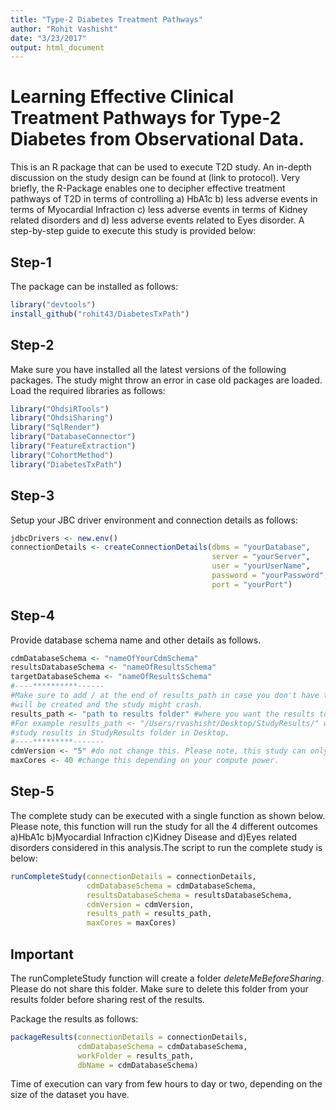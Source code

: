 ```yaml
---
title: "Type-2 Diabetes Treatment Pathways"
author: "Rohit Vashisht"
date: "3/23/2017"
output: html_document
---
```

# Learning Effective Clinical Treatment Pathways for Type-2 Diabetes from Observational Data.
This is an R package that can be used to execute T2D study. An in-depth discussion on the study design can be found at (link to protocol). Very briefly, the R-Package enables one to decipher effective treatment pathways of T2D in terms of controlling a) HbA1c b) less adverse events in terms of Myocardial Infraction c) less adverse events in terms of Kidney related disorders and d) less adverse events related to Eyes disorder. A step-by-step guide to execute this study is provided below: 

## Step-1
The package can be installed as follows:
```r
library("devtools")
install_github("rohit43/DiabetesTxPath")
```

## Step-2
Make sure you have installed all the latest versions of the following packages. The study might throw an error in case old packages are loaded. 
Load the required libraries as follows:

```r
library("OhdsiRTools")
library("OhdsiSharing")
library("SqlRender")
library("DatabaseConnector")
library("FeatureExtraction")
library("CohortMethod")
library("DiabetesTxPath")
```
## Step-3
Setup your JBC driver environment and connection details as follows:
```r
jdbcDrivers <- new.env()
connectionDetails <- createConnectionDetails(dbms = "yourDatabase", 
                                             server = "yourServer",
                                             user = "yourUserName", 
                                             password = "yourPassword",
                                             port = "yourPort")
```

## Step-4
Provide database schema name and other details as follows.

```r
cdmDatabaseSchema <- "nameOfYourCdmSchema"
resultsDatabaseSchema <- "nameOfResultsSchema"
targetDatabaseSchema <- "nameOfResultsSchema"
#----**********------
#Make sure to add / at the end of results_path in case you don't have that otherwise no folder 
#will be created and the study might crash.
results_path <- "path to results folder" #where you want the results to be saved.
#For example results_path <- "/Users/rvashisht/Desktop/StudyResults/" will save the
#study results in StudyResults folder in Desktop.
#----*********-------
cdmVersion <- "5" #do not change this. Please note, this study can only be executed on CDMV5 
maxCores <- 40 #change this depending on your compute power.
```

## Step-5
The complete study can be executed with a single function as shown below. Please note, this function will run the study for all the 4 different outcomes a)HbA1c b)Myocardial Infraction c)Kidney Disease and d)Eyes related disorders considered in this analysis.The script to run the complete study is below:

```r
runCompleteStudy(connectionDetails = connectionDetails,
                 cdmDatabaseSchema = cdmDatabaseSchema,
                 resultsDatabaseSchema = resultsDatabaseSchema,
                 cdmVersion = cdmVersion,
                 results_path = results_path,
                 maxCores = maxCores)
```
## Important
The runCompleteStudy function will create a folder *deleteMeBeforeSharing*.
Please do not share this folder. Make sure to delete this folder from your 
results folder before sharing rest of the results.


Package the results as follows:
```r
packageResults(connectionDetails = connectionDetails, 
               cdmDatabaseSchema = cdmDatabaseSchema, 
               workFolder = results_path, 
               dbName = cdmDatabaseSchema)
```

Time of execution can vary from few hours to day or two, depending on the size of the dataset you have. 

